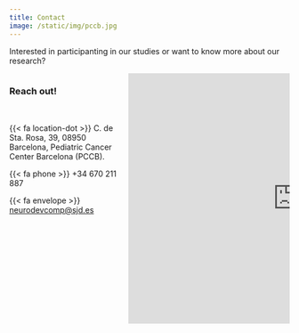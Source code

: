 ```yaml
---
title: Contact
image: /static/img/pccb.jpg
---
```


Interested in participanting in our studies or want to know more about our research?

:::::{.column-page}
:::: {.contactbox}
:::: {.columns}
::: {.column width="40%"}

### Reach out!

<br>

{{< fa location-dot >}}  C. de Sta. Rosa, 39, 08950 Barcelona, Pediatric Cancer Center Barcelona (PCCB).

{{< fa phone >}}  +34 670 211 887

{{< fa envelope >}}  [neurodevcomp@sjd.es](mailto:neurodevcomp@sjd.es)


:::
::: {.column width="60%"}
<iframe src="https://www.google.com/maps/embed?pb=!1m18!1m12!1m3!1d2993.4983065244683!2d2.1003198764646505!3d41.38498349614366!2m3!1f0!2f0!3f0!3m2!1i1024!2i768!4f13.1!3m3!1m2!1s0x12a499a8bf8e3681%3A0xffe871f4bd14ec1d!2sInstituto%20de%20Investigaci%C3%B3n%20San%20Joan%20de%20D%C3%A9u%20(IRSJD)!5e0!3m2!1ses!2ses!4v1737468648346!5m2!1ses!2ses" width="600" height="450" style="border:0;" allowfullscreen="" loading="lazy" referrerpolicy="no-referrer-when-downgrade"></iframe>
:::
::::
::::
:::::